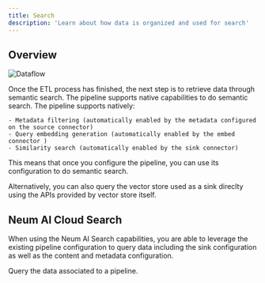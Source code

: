 ```yaml
---
title: Search
description: 'Learn about how data is organized and used for search'
---
```


## Overview

<img
  className="rounded-lg"
  src="/images/Search.png"
  alt="Dataflow"
/>

Once the ETL process has finished, the next step is to retrieve data through semantic search. The pipeline supports native capabilities to do semantic search. The pipeline supports natively:

    - Metadata filtering (automatically enabled by the metadata configured on the source connector)
    - Query embedding generation (automatically enabled by the embed connector )
    - Similarity search (automatically enabled by the sink connector)

This means that once you configure the pipeline, you can use its configuration to do semantic search.

Alternatively, you can also query the vector store used as a sink direclty using the APIs provided by vector store itself.

## Neum AI Cloud Search

When using the Neum AI Search capabilities, you are able to leverage the existing pipeline configuration to query data including the sink configuration as well as the content and metadata configuration.  

<Card title="Search pipeline" icon="magnifying-glass" href="/components/pipeline#search-a-pipeline">
  Query the data associated to a pipeline.
</Card>